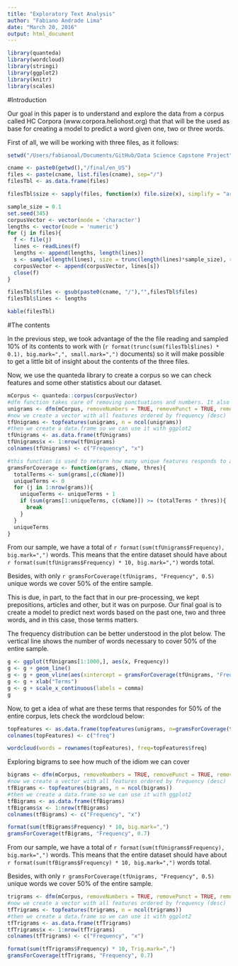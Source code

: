 ```yaml
---
title: "Exploratory Text Analysis"
author: "Fabiano Andrade Lima"
date: "March 20, 2016"
output: html_document
---
```

```r
library(quanteda)
library(wordcloud)
library(stringi)
library(ggplot2)
library(knitr)
library(scales)
```

#Introduction

Our goal in this paper is to understand and explore the data from a corpus called HC Corpora (www.corpora.heliohost.org) that that will be the used as base for creating a model to predict a word given one, two or three words.

First of all, we will be working with three files, as it follows:

```r
setwd("/Users/fabianoal/Documents/GitHub/Data Science Capstone Project")

cname <- paste0(getwd(),"/final/en_US")
files <- paste(cname, list.files(cname), sep="/")
filesTbl <- as.data.frame(files)

filesTbl$size <- sapply(files, function(x) file.size(x), simplify = "array")

sample_size = 0.1
set.seed(345)
corpusVector <- vector(mode = 'character')
lengths <- vector(mode = 'numeric')
for (j in files){
  f <- file(j)
  lines <- readLines(f)
  lengths <- append(lengths, length(lines))
  s <- sample(length(lines), size = trunc(length(lines)*sample_size), replace=FALSE)
  corpusVector <- append(corpusVector, lines[s])
  close(f)
}

filesTbl$files <- gsub(paste0(cname, "/"),"",filesTbl$files)
filesTbl$lines <- lengths

kable(filesTbl)
```

#The contents

In the previous step, we took advantage of the the file reading and sampled 10% of its contents to work with (`r format(trunc(sum(filesTbl$lines) * 0.1), big.mark=",", small.mark=",")` documents) so it will make possible to get a little bit of insight about the contents of the three files.

Now, we use the quanteda library to create a corpus so we can check features and some other statistics about our dataset.

```r
mCorpus <- quanteda::corpus(corpusVector)
#dfm function takes care of removing ponctuations and numbers. It also applies "tolower" by default
unigrams <- dfm(mCorpus, removeNumbers = TRUE, removePunct = TRUE, removeSeparators = TRUE, removeTwitter = TRUE)
#now we create a vector with all features ordered by frequency (desc)
tfUnigrams <- topfeatures(unigrams, n = ncol(unigrams))
#then we create a data.frame so we can use it with ggplot2
tfUnigrams <- as.data.frame(tfUnigrams)
tfUnigrams$x <- 1:nrow(tfUnigrams)
colnames(tfUnigrams) <- c("Frequency", "x")

#this function is used to return how many unique features responds to a given % of all features
gramsForCoverage <- function(grams, cName, thres){
  totalTerms <- sum(grams[,c(cName)])
  uniqueTerms <- 0
  for (j in 1:nrow(grams)){
    uniqueTerms <- uniqueTerms + 1
    if (sum(grams[1:uniqueTerms, c(cName)]) >= (totalTerms * thres)){
      break
    }
  }  
  uniqueTerms
}

```

From our sample, we have a total of `r format(sum(tfUnigrams$Frequency), big.mark=",")` words. This means that the entire dataset should have about `r format(sum(tfUnigrams$Frequency) * 10, big.mark=",")` words total.

Besides, with only `r gramsForCoverage(tfUnigrams, "Frequency", 0.5)` unique words we cover 50% of the entire sample.

This is due, in part, to the fact that in our pre-processing, we kept prepositions, articles and other, but it was on purpose. Our final goal is to create a model to predict next words based on the past one, two and three words, and in this case, those terms matters.

The frequency distribution can be better understood in the plot below. The vertical line shows the number of words necessary to cover 50% of the entire sample.

```r
g <- ggplot(tfUnigrams[1:1000,], aes(x, Frequency))
g <- g + geom_line()
g <- g + geom_vline(aes(xintercept = gramsForCoverage(tfUnigrams, "Frequency", 0.5)))
g <- g + xlab("Terms")
g <- g + scale_x_continuous(labels = comma)
g
```

Now, to get a idea of what are these terms that respondes for 50% of the entire corpus, lets check the wordcloud below:

```r
topFeatures <- as.data.frame(topfeatures(unigrams, n=gramsForCoverage(tfUnigrams, "Frequency", 0.5)))
colnames(topFeatures) <- c("freq")

wordcloud(words = rownames(topFeatures), freq=topFeatures$freq)
```

Exploring bigrams to see how much of the idiom we can cover

```r
bigrams <- dfm(mCorpus, removeNumbers = TRUE, removePunct = TRUE, removeSeparators = TRUE, removeTwitter = TRUE, ngrams=2)
#now we create a vector with all features ordered by frequency (desc)
tfBigrams <- topfeatures(bigrams, n = ncol(bigrams))
#then we create a data.frame so we can use it with ggplot2
tfBigrams <- as.data.frame(tfBigrams)
tfBigrams$x <- 1:nrow(tfBigrams)
colnames(tfBigrams) <- c("Frequency", "x")

format(sum(tfBigrams$Frequency) * 10, big.mark=",")
gramsForCoverage(tfBigrams, "Frequency", 0.7)
```

From our sample, we have a total of `r format(sum(tfUnigrams$Frequency), big.mark=",")` words. This means that the entire dataset should have about `r format(sum(tfBigrams$Frequency) * 10, big.mark=",")` words total.

Besides, with only `r gramsForCoverage(tfUnigrams, "Frequency", 0.5)` unique words we cover 50% of the entire sample.


```r
trigrams <- dfm(mCorpus, removeNumbers = TRUE, removePunct = TRUE, removeSeparators = TRUE, removeTwitter = TRUE, ngrams=2)
#now we create a vector with all features ordered by frequency (desc)
tfTrigrams <- topfeatures(trigrams, n = ncol(trigrams))
#then we create a data.frame so we can use it with ggplot2
tfTrigrams <- as.data.frame(tfTrigrams)
tfTrigrams$x <- 1:nrow(tfTrigrams)
colnames(tfTrigrams) <- c("Frequency", "x")

format(sum(tfTrigrams$Frequency) * 10, Trig.mark=",")
gramsForCoverage(tfTrigrams, "Frequency", 0.7)

```
